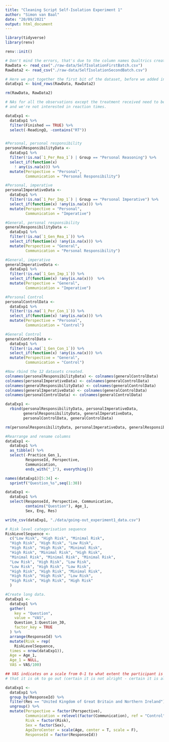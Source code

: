 ```yaml
---
title: "Cleaning Script Self-Isolation Experiment 1"
author: "Simon van Baal"
date: "20/09/2021"
output: html_document
---
```


```r
library(tidyverse)
library(renv)

renv::init()
```

```r

# Don't mind the errors, that's due to the column names Qualtrics creates.
RawData <- read_csv("./raw-data/SelfIsolationFirstBatch.csv")
RawData2 <- read_csv("./raw-data/SelfIsolationSecondBatch.csv")

# Here we put together the first bit of the dataset, before we added in the 'Group' column.
dataExp1 <- bind_rows(RawData, RawData2)

rm(RawData, RawData2)

```

```r
# NAs for all the observations except the treatment received need to be removed, 
# and we're not interested in reaction times.

dataExp1 <- 
  dataExp1 %>% 
  filter(Finished == TRUE) %>% 
  select(-ReadingQ, -contains("RT"))


#Personal, personal responsibility
personalResponsibilityData <- 
  dataExp1 %>%
  filter(!is.na(`1_Per_Rea_1`) | Group == "Personal Reasoning") %>%
  select_if(function(x)
    ! any(is.na(x))) %>%
  mutate(Perspective = "Personal",
         Communication = "Personal Responsibility")

#Personal, imperative
personalImperativeData <- 
  dataExp1 %>% 
  filter(!is.na(`1_Per_Imp_1`) | Group == "Personal Imperative") %>% 
  select_if(function(x) !any(is.na(x))) %>% 
  mutate(Perspective = "Personal",
         Communication = "Imperative")

#General, personal responsibility
generalResponsibilityData <- 
  dataExp1 %>% 
  filter(!is.na(`1_Gen_Rea_1`)) %>% 
  select_if(function(x) !any(is.na(x))) %>% 
  mutate(Perspective = "General",
         Communication = "Personal Responsibility")

#General, imperative
generalImperativeData <- 
  dataExp1 %>% 
  filter(!is.na(`1_Gen_Imp_1`)) %>% 
  select_if(function(x) !any(is.na(x)))  %>% 
  mutate(Perspective = "General",
         Communication = "Imperative")

#Personal Control
personalControlData <- 
  dataExp1 %>% 
  filter(!is.na(`1_Per_Con_1`)) %>% 
  select_if(function(x) !any(is.na(x))) %>% 
  mutate(Perspective = "Personal",
         Communication = "Control")

#General Control
generalControlData <- 
  dataExp1 %>% 
  filter(!is.na(`1_Gen_Con_1`)) %>% 
  select_if(function(x) !any(is.na(x))) %>% 
  mutate(Perspective = "General",
         Communication = "Control")

#Now rbind the 12 datasets created.
colnames(personalResponsibilityData) <- colnames(generalControlData)
colnames(personalImperativeData) <- colnames(generalControlData)
colnames(generalResponsibilityData) <- colnames(generalControlData)
colnames(generalImperativeData) <- colnames(generalControlData)
colnames(personalControlData) <- colnames(generalControlData)

dataExp1 <- 
  rbind(personalResponsibilityData, personalImperativeData, 
        generalResponsibilityData, generalImperativeData, 
        personalControlData, generalControlData)

rm(personalResponsibilityData, personalImperativeData, generalResponsibilityData, generalImperativeData, personalControlData, generalControlData)

#Rearrange and rename columns
dataExp1 <- 
  dataExp1 %>% 
  as_tibble() %>% 
  select(-Practice_Gen_1,
         ResponseId, Perspective, 
         Communication,  
         ends_with("_1"), everything())

names(dataExp1)[5:34] <- 
  sprintf("Question_%s",seq(1:30))

dataExp1 <- 
  dataExp1 %>% 
  select(ResponseId, Perspective, Communication, 
         contains("Question"), Age_1, 
         Sex, Eng, Res)

write_csv(dataExp1, "./data/going-out_experiment1_data.csv")


```

```r
# Risk level categorisation sequence
RiskLevelSequence <- 
  c("Low Risk", "High Risk", "Minimal Risk",
  "High Risk", "High Risk", "Low Risk",
  "High Risk", "High Risk", "Minimal Risk",
  "High Risk", "Minimal Risk", "High Risk",
  "Minimal Risk", "Minimal Risk", "Minimal Risk",
  "Low Risk", "High Risk", "Low Risk",
  "Low Risk", "High Risk", "Low Risk",
  "High Risk", "High Risk", "Minimal Risk",
  "High Risk", "High Risk", "Low Risk",
  "High Risk", "High Risk", "High Risk"
  )

#Create long data.
dataExp1 <-
  dataExp1 %>%
  gather(
    key = "Question",
    value = "VAS",
    Question_1:Question_30,
    factor_key = TRUE
  ) %>%
  arrange(ResponseId) %>%
  mutate(Risk = rep(
    RiskLevelSequence,
  times = nrow(dataExp1)),
  Age = Age_1,
  Age_1 = NULL,
  VAS = VAS/100)

## VAS indicates on a scale from 0-1 to what extent the participant is certain 
# that it is ok to go out (certain it is not alright - certain it is alright)

dataExp1 <-
  dataExp1 %>%
  group_by(ResponseId) %>%
  filter(Res == "United Kingdom of Great Britain and Northern Ireland") %>%
  ungroup() %>% 
  mutate(Perspective = factor(Perspective), 
         Communication = relevel(factor(Communication), ref = "Control"),
         Risk = factor(Risk),
         Sex = factor(Sex),
         AgeZeroCenter = scale(Age, center = T, scale = F),
         ResponseId = factor(ResponseId))


```


